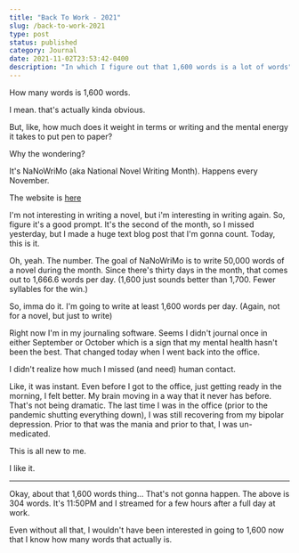```yaml
---
title: "Back To Work - 2021"
slug: /back-to-work-2021
type: post
status: published
category: Journal
date: 2021-11-02T23:53:42-0400
description: "In which I figure out that 1,600 words is a lot of words"
---
```


How many words is 1,600 words. 

I mean. that's actually kinda obvious. 

But, like, how much does it weight in terms or writing and the mental energy it takes to put pen to paper?

Why the wondering? 

It's NaNoWriMo (aka National Novel Writing Month). Happens every November. 

The website is [here](https://nanowrimo.org/)

I'm not interesting in writing a novel, but i'm interesting in writing again. So, figure it's a good prompt. It's the second of the month, so I missed yesterday, but I made a huge text blog post that I'm gonna count. Today, this is it.

Oh, yeah. The number. The goal of NaNoWriMo is to write 50,000 words of a novel during the month. Since there's thirty days in the month, that comes out to 1,666.6 words per day. (1,600 just  sounds better than 1,700. Fewer syllables for the win.)

So, imma do it. I'm going to write at least 1,600 words per day. (Again, not for a novel, but just to write)

Right now I'm in my journaling software. Seems I didn't journal once in either September or October which is a sign that my mental health hasn't been the best. That changed today when I went back into the office. 

I didn't realize how much I missed (and need) human contact. 

Like, it was instant. Even before I got to the office, just getting ready in the morning, I felt better. My brain moving in a way that it never has before. That's not being dramatic. The last time I was in the office (prior to the pandemic shutting everything down), I was still recovering from my bipolar depression. Prior to that was the mania and prior to that, I was un-medicated. 

This is all new to me. 

I like it. 

---

Okay, about that 1,600 words thing... That's not gonna happen. The above is 304 words. It's 11:50PM and I streamed for a few hours after a full day at work. 

Even without all that, I wouldn't have been interested in going to 1,600 now that I know how many words that actually is. 
